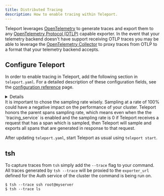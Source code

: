 ```yaml
---
title: Distributed Tracing
description: How to enable tracing within Teleport.
---
```


Teleport leverages [OpenTelemetry](https://opentelemetry.io/) to generate traces
and export them to any [OpenTelemetry Protocol (OTLP)](https://opentelemetry.io/docs/reference/specification/protocol/otlp/)
capable exporter. In the event that your telemetry backend doesn't have support receiving OTLP traces you may be able to
leverage the [OpenTelemetry Collector](https://opentelemetry.io/docs/collector/) to proxy traces from OTLP
to a format that your telemetry backend accepts.

## Configure Teleport

In order to enable tracing in Teleport, add the following section in `teleport.yaml`. For a detailed description of
these configuration fields, see the [configuration reference](./reference/configuration.mdx) page.

<Details title="Tracing Service Configuration" min="8.X,9.X,10.1" scopeOnly={true} scope={["oss", "enterprise"]}>
```yaml
tracing_service:
   enabled: yes
   exporter_url: grpc://collector.example.com:4317
   sampling_rate_per_million: 1000000
```
</Details>

<Admonition type="warning" title="Sampling Rate">
It is important to chose the sampling rate wisely. Sampling at a rate of 100% could have a negative impact on the
performance of your cluster. Teleport honors the parent spans sampling rate, which means even when the the
`tracing_service` is enabled and the sampling rate is 0 if Teleport receives a request that has a span which is
sampled, then Teleport will sample and exports all spans that are generated in response to that request.
</Admonition>

After updating `teleport.yaml`, start Teleport as usual using `teleport start`.

## tsh

To capture traces from `tsh` simply add the `--trace` flag to your command. All traces generated by `tsh --trace` will be
proxied to the `exporter_url` defined for the Auth service of the cluster the command is being run on.

```code
$ tsh --trace ssh root@myserver
$ tsh --trace ls
```
